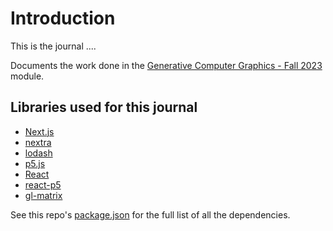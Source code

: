 # Introduction

This is the journal ....

Documents the work done in the [Generative Computer Graphics - Fall 2023](https://digitalideation.github.io/gencg_f2301/) module.

## Libraries used for this journal

- [Next.js](https://nextjs.org/)
- [nextra](https://nextra.site/)
- [lodash](https://lodash.com/)
- [p5.js](https://p5js.org/)
- [React](https://reactjs.org/)
- [react-p5](https://github.com/Gherciu/react-p5)
- [gl-matrix](https://glmatrix.net/)

See this repo's [package.json](https://github.com/kije/gencg_f2301/blob/journal/package.json) for the full list of all the dependencies.
